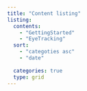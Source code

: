 ```yaml
---
title: "Content listing"
listing:
  contents:
    - "GettingStarted"
    - "EyeTracking"
  sort:
    - "categoties asc"
    - "date"
  
  categories: true
  type: grid
---
```

